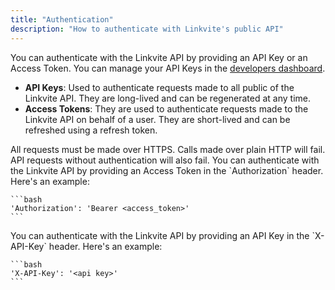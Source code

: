 ```yaml
---
title: "Authentication"
description: "How to authenticate with Linkvite's public API"
---
```


You can authenticate with the Linkvite API by providing an API Key or an Access Token. You can manage your API Keys in the [developers dashboard](https://app.linkvite.io/developers).

- **API Keys**: Used to authenticate requests made to all public of the Linkvite API. They are long-lived and can be regenerated at any time.
- **Access Tokens**: They are used to authenticate requests made to the Linkvite API on behalf of a user. They are short-lived and can be refreshed using a refresh token.

<Note>
    All requests must be made over HTTPS. Calls made over plain HTTP will fail. API requests without authentication will also fail.
</Note>

<Tabs>
  <Tab title="Access Token">
    You can authenticate with the Linkvite API by providing an Access Token in the `Authorization` header. Here's an example:

    ```bash
    'Authorization': 'Bearer <access_token>'
    ```
  </Tab>


  <Tab title="API Key">
    You can authenticate with the Linkvite API by providing an API Key in the `X-API-Key` header. Here's an example:

    ```bash
    'X-API-Key': '<api key>'
    ```
  </Tab>
</Tabs>